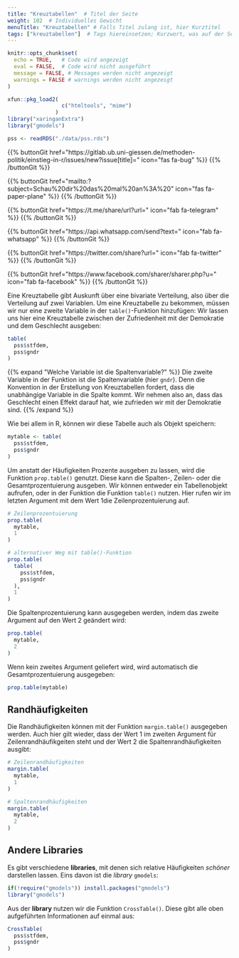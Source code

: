 ```yaml
---
title: "Kreuztabellen"  # Titel der Seite
weight: 102  # Individuelles Gewicht 
menuTitle: "Kreuztabellen" # Falls Titel zulang ist, hier Kurztitel
tags: ["kreuztabellen"]  # Tags hiereinsetzen; Kurzwort, was auf der Seite passsiert
---
```

```r
knitr::opts_chunk$set(
  echo = TRUE,   # Code wird angezeigt
  eval = FALSE,  # Code wird nicht ausgeführt
  message = FALSE, # Messages werden nicht angezeigt
  warnings = FALSE # warnings werden nicht angezeigt
)

xfun::pkg_load2(
                 c("htmltools", "mime")
               )
library("xaringanExtra")
library("gmodels")

pss <- readRDS("./data/pss.rds")
```

{{% buttonGit href=\"https\:\/\/gitlab.ub.uni-giessen.de\/methoden-politik\/einstieg-in-r\/issues\/new?issue[title]=\" icon=\"fas fa-bug\" %}} {{% /buttonGit %}} 

{{% buttonGit href=\"mailto\:?subject=Schau\%20dir\%20das\%20mal\%20an\%3A\%20\" icon=\"fas fa-paper-plane\" %}} {{% /buttonGit %}}

{{% buttonGit href=\"https\:\/\/t.me\/share\/url?url=\" icon=\"fab fa-telegram\" %}} {{% /buttonGit %}}

{{% buttonGit href=\"https\:\/\/api.whatsapp.com\/send?text=\" icon=\"fab fa-whatsapp\" %}} {{% /buttonGit %}}

{{% buttonGit href=\"https\:\/\/twitter.com\/share?url=\" icon=\"fab fa-twitter\" %}} {{% /buttonGit %}}

{{% buttonGit href=\"https\:\/\/www.facebook.com\/sharer\/sharer.php?u=\" icon=\"fab fa-facebook\" %}} {{% /buttonGit %}}

Eine Kreuztabelle gibt Auskunft über eine bivariate Verteilung, also über die Verteilung auf zwei Variablen. Um eine Kreuztabelle zu bekommen, müssen wir nur eine zweite Variable in der `table()`-Funktion hinzufügen: Wir lassen uns hier eine Kreuztabelle zwischen der Zufriedenheit mit der Demokratie und dem Geschlecht ausgeben:

```r
table(
  pss$stfdem, 
  pss$gndr
)
```

{{% expand \"Welche Variable ist die Spaltenvariable?\" %}}
Die zweite Variable in der Funktion ist die Spaltenvariable (hier `gndr`). Denn die Konvention in der Erstellung von Kreuztabellen fordert, dass die unabhängige Variable in die Spalte kommt. Wir nehmen also an, dass das Geschlecht einen Effekt darauf hat, wie zufrieden wir mit der Demokratie sind. 
{{% /expand %}}

Wie bei allem in R, können wir diese Tabelle auch als Objekt speichern:
```r
mytable <- table(
  pss$stfdem, 
  pss$gndr
)
```

Um anstatt der Häufigkeiten Prozente ausgeben zu lassen, wird die Funktion `prop.table()` genutzt. Diese kann die Spalten-, Zeilen- oder die Gesamtprozentuierung ausgeben. Wir können entweder ein Tabellenobjekt aufrufen, oder in der Funktion die Funktion `table()` nutzen. Hier rufen wir im letzten Argument mit dem Wert $1$die Zeilenprozentuierung auf.
```r
# Zeilenprozentuierung
prop.table(
  mytable, 
  1
) 
```
```r
# alternativer Weg mit table()-Funktion
prop.table(
  table(
    pss$stfdem, 
    pss$gndr
  ), 
  1
)
```

Die Spaltenprozentuierung kann ausgegeben werden, indem das zweite Argument auf den Wert $2$ geändert wird:
```r
prop.table(
  mytable,
  2
)
```

Wenn kein zweites Argument geliefert wird, wird automatisch die Gesamtprozentuierung ausgegeben:
```r
prop.table(mytable)
```

## Randhäufigkeiten
Die Randhäufigkeiten können mit der Funktion `margin.table()` ausgegeben werden. Auch hier gilt wieder, dass der Wert $1$ im zweiten Argument für Zeilenrandhäufikgeiten steht und der Wert $2$ die Spaltenrandhäufigkeiten ausgibt: 
```r
# Zeilenrandhäufigkeiten
margin.table(
  mytable, 
  1
)

# Spaltenrandhäufigkeiten
margin.table(
  mytable, 
  2
)
```

## Andere Libraries
Es gibt verschiedene **libraries**, mit denen sich relative Häufigkeiten *schöner* darstellen lassen. Eins davon ist die *library* `gmodels`:
```r
if(!require("gmodels")) install.packages("gmodels")
library("gmodels")
```

Aus der **library** nutzen wir die Funktion `CrossTable()`. Diese gibt alle oben aufgeführten Informationen auf einmal aus:
```r
CrossTable(
  pss$stfdem, 
  pss$gndr
)
```
